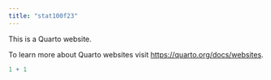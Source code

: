 ```yaml
---
title: "stat100f23"
---
```


This is a Quarto website.

To learn more about Quarto websites visit <https://quarto.org/docs/websites>.

```r
1 + 1
```
